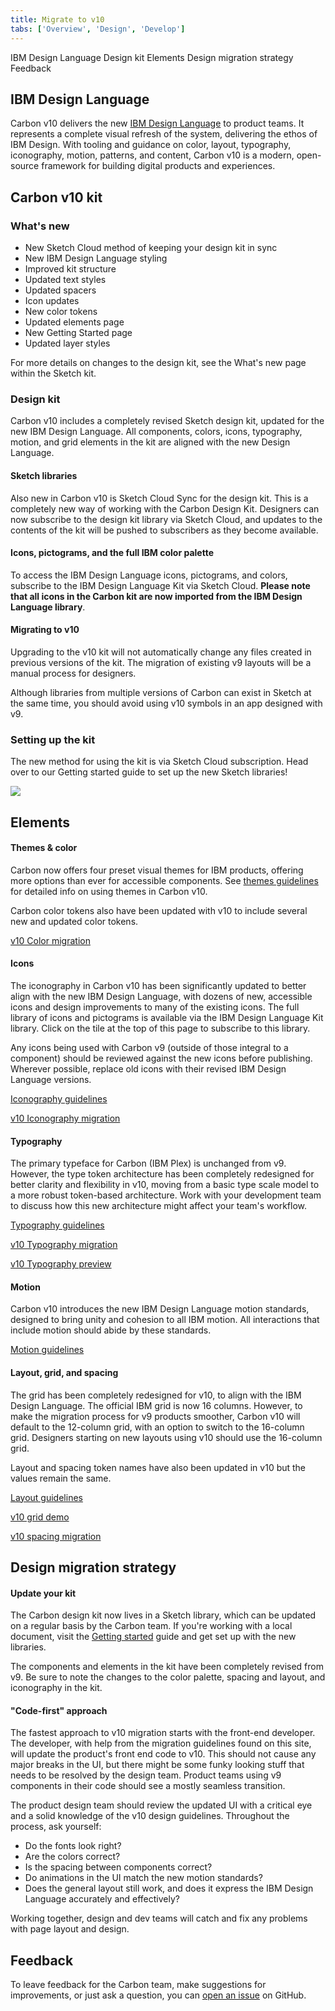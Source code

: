 ```yaml
---
title: Migrate to v10
tabs: ['Overview', 'Design', 'Develop']
---
```


<AnchorLinks>

<AnchorLink>IBM Design Language</AnchorLink>
<AnchorLink>Design kit</AnchorLink>
<AnchorLink>Elements</AnchorLink>
<AnchorLink>Design migration strategy</AnchorLink>
<AnchorLink>Feedback</AnchorLink>

</AnchorLinks>

## IBM Design Language

Carbon v10 delivers the new <a href="https://www.ibm.com/design/language/" target="_blank">IBM Design Language</a> to product teams. It represents a complete visual refresh of the system, delivering the ethos of IBM Design. With tooling and guidance on color, layout, typography, iconography, motion, patterns, and content, Carbon v10 is a modern, open-source framework for building digital products and experiences.

## Carbon v10 kit

### What's new

- New Sketch Cloud method of keeping your design kit in sync
- New IBM Design Language styling
- Improved kit structure
- Updated text styles
- Updated spacers
- Icon updates
- New color tokens
- Updated elements page
- New Getting Started page
- Updated layer styles

For more details on changes to the design kit, see the What's new page within the Sketch kit.

### Design kit

Carbon v10 includes a completely revised Sketch design kit, updated for the new IBM Design Language. All components, colors, icons, typography, motion, and grid elements in the kit are aligned with the new Design Language.

#### Sketch libraries

Also new in Carbon v10 is Sketch Cloud Sync for the design kit. This is a completely new way of working with the Carbon Design Kit. Designers can now subscribe to the design kit library via Sketch Cloud, and updates to the contents of the kit will be pushed to subscribers as they become available.

#### Icons, pictograms, and the full IBM color palette

To access the IBM Design Language icons, pictograms, and colors, subscribe to the IBM Design Language Kit via Sketch Cloud. **Please note that all icons in the Carbon kit are now imported from the IBM Design Language library**.

#### Migrating to v10

Upgrading to the v10 kit will not automatically change any files created in previous versions of the kit. The migration of existing v9 layouts will be a manual process for designers.

Although libraries from multiple versions of Carbon can exist in Sketch at the same time, you should avoid using v10 symbols in an app designed with v9.

### Setting up the kit

The new method for using the kit is via Sketch Cloud subscription. Head over to our Getting started guide to set up the new Sketch libraries!

<Row>
<Column colLg="4" noGutterSm>
<ResourceCard
    title="Getting started"
    href="/getting-started/designers"
    type="resource">

![](/images/sandbox-icon.png)

  </ResourceCard>
</Column>
</Row>

## Elements

#### Themes & color

Carbon now offers four preset visual themes for IBM products, offering more options than ever for accessible components. See [themes guidelines](/guidelines/themes) for detailed info on using themes in Carbon v10.

Carbon color tokens also have been updated with v10 to include several new and updated color tokens.

[v10 Color migration](https://github.com/carbon-design-system/carbon/blob/master/docs/migration/10.x-color.md)

#### Icons

The iconography in Carbon v10 has been significantly updated to better align with the new IBM Design Language, with dozens of new, accessible icons and design improvements to many of the existing icons. The full library of icons and pictograms is available via the IBM Design Language Kit library. Click on the tile at the top of this page to subscribe to this library.

Any icons being used with Carbon v9 (outside of those integral to a component) should be reviewed against the new icons before publishing. Wherever possible, replace old icons with their revised IBM Design Language versions.

[Iconography guidelines](/guidelines/iconography/library)

[v10 Iconography migration](https://github.com/carbon-design-system/carbon/blob/master/docs/migration/10.x-icons.md)

#### Typography

The primary typeface for Carbon (IBM Plex) is unchanged from v9. However, the type token architecture has been completely redesigned for better clarity and flexibility in v10, moving from a basic type scale model to a more robust token-based architecture. Work with your development team to discuss how this new architecture might affect your team's workflow.

[Typography guidelines](/guidelines/typography/overview)

[v10 Typography migration](https://github.com/carbon-design-system/carbon/blob/master/docs/migration/10.x-type.md)

[v10 Typography preview](https://carbon-elements.netlify.com/type/examples/preview/)

#### Motion

Carbon v10 introduces the new IBM Design Language motion standards, designed to bring unity and cohesion to all IBM motion. All interactions that include motion should abide by these standards.

[Motion guidelines](/guidelines/motion/basics)

#### Layout, grid, and spacing

The grid has been completely redesigned for v10, to align with the IBM Design Language. The official IBM grid is now 16 columns. However, to make the migration process for v9 products smoother, Carbon v10 will default to the 12-column grid, with an option to switch to the 16-column grid. Designers starting on new layouts using v10 should use the 16-column grid.

Layout and spacing token names have also been updated in v10 but the values remain the same.

[Layout guidelines](/guidelines/layout)

[v10 grid demo](https://carbon-elements.netlify.com/grid/examples/preview/)

[v10 spacing migration](https://github.com/carbon-design-system/carbon/blob/master/docs/migration/10.x-layout.md#migrating)

## Design migration strategy

#### Update your kit

The Carbon design kit now lives in a Sketch library, which can be updated on a regular basis by the Carbon team. If you're working with a local document, visit the [Getting started](/getting-started/designers) guide and get set up with the new libraries.

The components and elements in the kit have been completely revised from v9. Be sure to note the changes to the color palette, spacing and layout, and iconography in the kit.

#### "Code-first" approach

The fastest approach to v10 migration starts with the front-end developer. The developer, with help from the migration guidelines found on this site, will update the product's front end code to v10. This should not cause any major breaks in the UI, but there might be some funky looking stuff that needs to be resolved by the design team. Product teams using v9 components in their code should see a mostly seamless transition.

The product design team should review the updated UI with a critical eye and a solid knowledge of the v10 design guidelines. Throughout the process, ask yourself:

- Do the fonts look right?
- Are the colors correct?
- Is the spacing between components correct?
- Do animations in the UI match the new motion standards?
- Does the general layout still work, and does it express the IBM Design Language accurately and effectively?

Working together, design and dev teams will catch and fix any problems with page layout and design.

## Feedback

To leave feedback for the Carbon team, make suggestions for improvements, or just ask a question, you can [open an issue](https://github.com/carbon-design-system/carbon/issues/new?template=feedback.md&labels=feedback&title=User+feedback+for+Migration+Designers+page) on GitHub.
